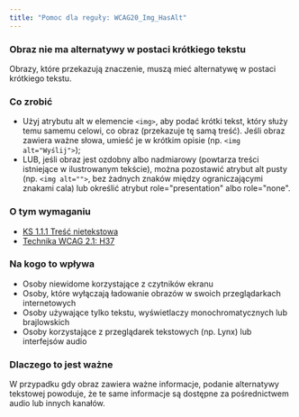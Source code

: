 ```yaml
---
title: "Pomoc dla reguły: WCAG20_Img_HasAlt"
---
```


<div className="toolHelp">
<Row>
<Column colLg={16} colMd={8} colSm={4} className="toolHead">

### Obraz nie ma alternatywy w postaci krótkiego tekstu

<div id="locLevel"></div>

Obrazy, które przekazują znaczenie, muszą mieć alternatywę w postaci krótkiego tekstu.

</Column>
</Row>
<Row>
<Column colLg={11} colMd={5} colSm={4} className="toolMain">



<div id="locSnippet"></div>

### Co zrobić

* Użyj atrybutu alt w elemencie `<img>`, aby podać krótki tekst, który służy temu samemu celowi, co obraz (przekazuje tę samą treść). Jeśli obraz zawiera ważne słowa, umieść je w krótkim opisie (np. `<img alt="Wyślij">`);
* LUB, jeśli obraz jest ozdobny albo nadmiarowy (powtarza treści istniejące w ilustrowanym tekście), można pozostawić atrybut alt pusty (np. `<img alt="">`, bez żadnych znaków między ograniczającymi znakami cala) lub określić atrybut role="presentation" albo role="none".




</Column>
<Column colLg={5} colMd={3} colSm={4} className="toolLeft">

### O tym wymaganiu

* [KS 1.1.1 Treść nietekstowa](https://wcag.lepszyweb.pl/#non-text-content)
* [Technika WCAG 2.1: H37](https://www.w3.org/WAI/WCAG21/Techniques/html/H37)

### Na kogo to wpływa

* Osoby niewidome korzystające z czytników ekranu
* Osoby, które wyłączają ładowanie obrazów w swoich przeglądarkach internetowych
* Osoby używające tylko tekstu, wyświetlaczy monochromatycznych lub brajlowskich
* Osoby korzystające z przeglądarek tekstowych (np. Lynx) lub interfejsów audio

### Dlaczego to jest ważne

W przypadku gdy obraz zawiera ważne informacje, podanie alternatywy tekstowej powoduje, że te same informacje są dostępne za pośrednictwem audio lub innych kanałów.

</Column>
</Row>
</div>

